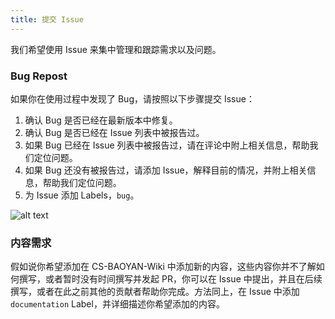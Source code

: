 ```yaml
---
title: 提交 Issue
---
```


我们希望使用 Issue 来集中管理和跟踪需求以及问题。

### Bug Repost

如果你在使用过程中发现了 Bug，请按照以下步骤提交 Issue：

1. 确认 Bug 是否已经在最新版本中修复。
2. 确认 Bug 是否已经在 Issue 列表中被报告过。
3. 如果 Bug 已经在 Issue 列表中被报告过，请在评论中附上相关信息，帮助我们定位问题。
4. 如果 Bug 还没有被报告过，请添加 Issue，解释目前的情况，并附上相关信息，帮助我们定位问题。
5. 为 Issue 添加 Labels，`bug`。

![alt text](../images/贡献指南/issue_bug.png)

### 内容需求

假如说你希望添加在 CS-BAOYAN-Wiki 中添加新的内容，这些内容你并不了解如何撰写，或者暂时没有时间撰写并发起 PR，你可以在 Issue 中提出，并且在后续撰写，或者在此之前其他的贡献者帮助你完成。方法同上，在 Issue 中添加 `documentation` Label，并详细描述你希望添加的内容。